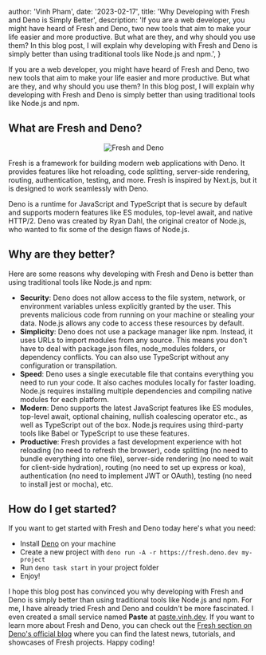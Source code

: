 
  author: 'Vinh Pham',
  date: '2023-02-17',
  title: 'Why Developing with Fresh and Deno is Simply Better',
  description:
  'If you are a web developer, you might have heard of Fresh and Deno, two new tools that aim to make your life easier and more productive. But what are they, and why should you use them? In this blog post, I will explain why developing with Fresh and Deno is simply better than using traditional tools like Node.js and npm.',
}


If you are a web developer, you might have heard of Fresh and Deno, two new tools that aim to make your life easier and more productive. But what are they, and why should you use them? In this blog post, I will explain why developing with Fresh and Deno is simply better than using traditional tools like Node.js and npm.

## What are Fresh and Deno?

<center><Image src={freshAndDeno} alt="Fresh and Deno" /></center>

Fresh is a framework for building modern web applications with Deno. It provides features like hot reloading, code splitting, server-side rendering, routing, authentication, testing, and more. Fresh is inspired by Next.js, but it is designed to work seamlessly with Deno.

Deno is a runtime for JavaScript and TypeScript that is secure by default and supports modern features like ES modules, top-level await, and native HTTP/2. Deno was created by Ryan Dahl, the original creator of Node.js, who wanted to fix some of the design flaws of Node.js.

## Why are they better?

Here are some reasons why developing with Fresh and Deno is better than using traditional tools like Node.js and npm:

- **Security**: Deno does not allow access to the file system, network, or environment variables unless explicitly granted by the user. This prevents malicious code from running on your machine or stealing your data. Node.js allows any code to access these resources by default.
- **Simplicity**: Deno does not use a package manager like npm. Instead, it uses URLs to import modules from any source. This means you don't have to deal with package.json files, node_modules folders, or dependency conflicts. You can also use TypeScript without any configuration or transpilation.
- **Speed**: Deno uses a single executable file that contains everything you need to run your code. It also caches modules locally for faster loading. Node.js requires installing multiple dependencies and compiling native modules for each platform.
- **Modern**: Deno supports the latest JavaScript features like ES modules, top-level await, optional chaining, nullish coalescing operator etc., as well as TypeScript out of the box. Node.js requires using third-party tools like Babel or TypeScript to use these features.
- **Productive**: Fresh provides a fast development experience with hot reloading (no need to refresh the browser), code splitting (no need to bundle everything into one file), server-side rendering (no need to wait for client-side hydration), routing (no need to set up express or koa), authentication (no need to implement JWT or OAuth), testing (no need to install jest or mocha), etc.

## How do I get started?

If you want to get started with Fresh and Deno today here's what you need:
- Install [Deno](https://deno.land/#installation) on your machine
- Create a new project with `deno run -A -r https://fresh.deno.dev my-project`
- Run `deno task start` in your project folder
- Enjoy!

I hope this blog post has convinced you why developing with Fresh and Deno is simply better than using traditional tools like Node.js and npm. For me, I have already tried Fresh and Deno and couldn't be more fascinated. I even created a small service named **Paste** at [paste.vinh.dev](https://paste.vinh.dev). If you want to learn more about Fresh and Deno, you can check out the [Fresh section on Deno's official blog](https://deno.com/blog?tag=fresh) where you can find the latest news, tutorials, and showcases of Fresh projects. Happy coding!